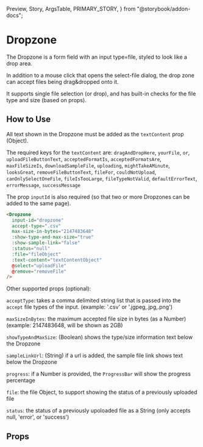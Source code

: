   Preview,
  Story,
  ArgsTable,
  PRIMARY_STORY,
} from "@storybook/addon-docs";

# Dropzone

The Dropzone is a form field with an input type=file, styled to look like a drop area.

In addition to a mouse click that opens the select-file dialog, the drop zone can accept files being drag&dropped onto it.

It supports single file selection (or drop), and has built-in checks for the file type and size (based on props).

<Preview>
  <Story id="components-dropzone--primary" />
</Preview>

## How to Use

All text shown in the Dropzone must be added as the `textContent` prop (Object).

The required keys for the `textContent` are: `dragAndDropHere`, `yourFile`, `or`, `uploadFileButtonText`,
`acceptedFormatIs`, `acceptedFormatsAre`, `maxFileSizeIs`, `downloadSampleFile`,
`uploading`, `mightTakeAMinute`, `looksGreat`, `removeFileButtonText`, `fileFor`,
`couldNotUpload`, `canOnlySelectOneFile`, `fileIsTooLarge`, `fileTypeNotValid`,
`defaultErrorText`, `errorMessage`, `successMessage`

The prop `inputId` is also required (so that two or more Dropzones can be added to the same page).

```html
<Dropzone
  input-id="dropzone"
  accept-type=".csv"
  max-size-in-bytes="2147483648"
  :show-type-and-max-size="true"
  :show-sample-link="false"
  :status="null"
  :file="fileObject"
  :text-content="textContentObject"
  @select="uploadFile"
  @remove="removeFile"
/>
```

Other supported props (optional):

`acceptType`: takes a comma delimited string list that is passed into the `accept` file types of the input. (example: '.csv' or '.jgpeg,.jpg,.png')

`maxSizeInBytes`: the maximum accepted file size in bytes (as a Number) (example: 2147483648, will be shown as 2GB)

`showTypeAndMaxSize`: (Boolean) shows the type/size information text below the Dropzone

`sampleLinkUrl`: (String) if a url is added, the sample file link shows text below the Dropzone

`progress`: if a Number is provided, the `ProgressBar` will show the progress percentage

`file`: the file Object, to support showing the status of a previously uploaded file

`status`: the status of a previously upoloaded file as a String (only accepts null, 'error', or 'success')

## Props

<ArgsTable story={PRIMARY_STORY} />
